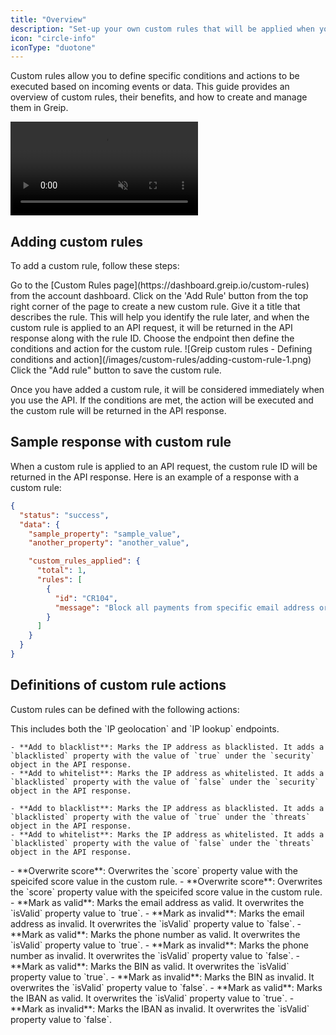 ```yaml
---
title: "Overview"
description: "Set-up your own custom rules that will be applied when you use the API"
icon: "circle-info"
iconType: "duotone"
---
```


Custom rules allow you to define specific conditions and actions to be executed based on incoming events or data. This guide provides an overview of custom rules, their benefits, and how to create and manage them in Greip.

<Frame caption="Greip Dashboard – Managing Custom Rules">
  <video
    autoPlay
    muted
    loop
    playsInline
    className="w-full rounded-xl"
    src="https://vz-0866dab1-a77.b-cdn.net/f6637b79-6494-4236-b916-05c6044139be/playlist.m3u8"
  ></video>
</Frame>

## Adding custom rules

To add a custom rule, follow these steps:

<Steps>
  <Step title="First Step">
    Go to the [Custom Rules page](https://dashboard.greip.io/custom-rules) from
    the account dashboard.
  </Step>
  <Step title="Second Step">
    Click on the 'Add Rule' button from the top right corner of the page to
    create a new custom rule.
  </Step>
  <Step title="Third Step">
    Give it a title that describes the rule. This will help you identify the
    rule later, and when the custom rule is applied to an API request, it will
    be returned in the API response along with the rule ID.
  </Step>
  <Step title="Fourth Step">
    Choose the endpoint then define the conditions and action for the custom
    rule.
    <Frame caption="Defining conditions and action">
      ![Greip custom rules - Defining conditions and
      action](/images/custom-rules/adding-custom-rule-1.png)
    </Frame>
  </Step>
  <Step title="Fifth Step">
    Click the "Add rule" button to save the custom rule.
  </Step>
</Steps>

Once you have added a custom rule, it will be considered immediately when you use the API. If the conditions are met, the action will be executed and the custom rule will be returned in the API response.

## Sample response with custom rule

When a custom rule is applied to an API request, the custom rule ID will be returned in the API response. Here is an example of a response with a custom rule:

```json
{
  "status": "success",
  "data": {
    "sample_property": "sample_value",
    "another_property": "another_value",

    "custom_rules_applied": {
      "total": 1,
      "rules": [
        {
          "id": "CR104",
          "message": "Block all payments from specific email address or phone number"
        }
      ]
    }
  }
}
```

## Definitions of custom rule actions

Custom rules can be defined with the following actions:

<AccordionGroup>
  <Accordion title="IP geolocation">
    This includes both the `IP geolocation` and `IP lookup` endpoints.
    
    - **Add to blacklist**: Marks the IP address as blacklisted. It adds a `blacklisted` property with the value of `true` under the `security` object in the API response.
    - **Add to whitelist**: Marks the IP address as whitelisted. It adds a `blacklisted` property with the value of `false` under the `security` object in the API response.

  </Accordion>
  <Accordion title="IP reputation">

    - **Add to blacklist**: Marks the IP address as blacklisted. It adds a `blacklisted` property with the value of `true` under the `threats` object in the API response.
    - **Add to whitelist**: Marks the IP address as whitelisted. It adds a `blacklisted` property with the value of `false` under the `threats` object in the API response.

  </Accordion>
  <Accordion title="Payment fraud endpoint">
    - **Overwrite score**: Overwrites the `score` property value with the speicifed score value in the custom rule.
    
  </Accordion>
  <Accordion title="Email scoring endpoint">
    - **Overwrite score**: Overwrites the `score` property value with the speicifed score value in the custom rule.
    - **Mark as valid**: Marks the email address as valid. It overwrites the `isValid` property value to `true`.
    - **Mark as invalid**: Marks the email address as invalid. It overwrites the `isValid` property value to `false`.

  </Accordion>
  <Accordion title="Phone number scoring endpoint">
    - **Mark as valid**: Marks the phone number as valid. It overwrites the `isValid` property value to `true`.
    - **Mark as invalid**: Marks the phone number as invalid. It overwrites the `isValid` property value to `false`.

  </Accordion>
  <Accordion title="BIN lookup endpoint">
    - **Mark as valid**: Marks the BIN as valid. It overwrites the `isValid` property value to `true`.
    - **Mark as invalid**: Marks the BIN as invalid. It overwrites the `isValid` property value to `false`.

  </Accordion>
  <Accordion title="IBAN lookup endpoint">
    - **Mark as valid**: Marks the IBAN as valid. It overwrites the `isValid` property value to `true`.
    - **Mark as invalid**: Marks the IBAN as invalid. It overwrites the `isValid` property value to `false`.

  </Accordion>
</AccordionGroup>
